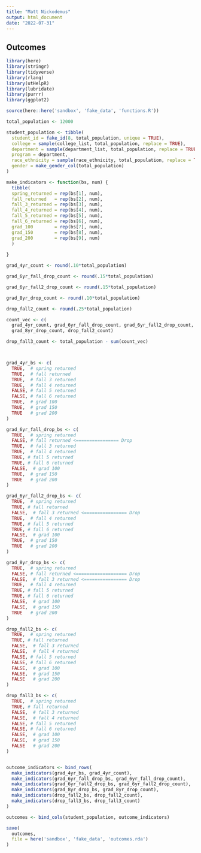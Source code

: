 ```yaml
---
title: "Matt Nickodemus"
output: html_document
date: "2022-07-31"
---
```


## Outcomes

```r
library(here)
library(stringr)
library(tidyverse)
library(rlang)
library(utHelpR)
library(lubridate)
library(purrr)
library(ggplot2)
```

```r
source(here::here('sandbox', 'fake_data', 'functions.R'))
```

```r
total_population <- 12000

student_population <- tibble(
  student_id = fake_id(8, total_population, unique = TRUE),
  college = sample(college_list, total_population, replace = TRUE),
  department = sample(department_list, total_population, replace = TRUE),
  program = department,
  race_ethnicity = sample(race_ethnicity, total_population, replace = TRUE),
  gender = make_gender_col(total_population)
)
```

```r
make_indicators <- function(bs, num) {
  tibble(
  spring_returned = rep(bs[1], num),
  fall_returned   = rep(bs[2], num),
  fall_3_returned = rep(bs[3], num),
  fall_4_returned = rep(bs[4], num),
  fall_5_returned = rep(bs[5], num),
  fall_6_returned = rep(bs[6], num),
  grad_100        = rep(bs[7], num),
  grad_150        = rep(bs[8], num),
  grad_200        = rep(bs[9], num)
  )
  
}

grad_4yr_count <- round(.10*total_population)

grad_6yr_fall_drop_count <- round(.15*total_population)

grad_6yr_fall2_drop_count <- round(.15*total_population)

grad_8yr_drop_count <- round(.10*total_population)

drop_fall2_count <- round(.25*total_population)

count_vec <- c( 
  grad_4yr_count, grad_6yr_fall_drop_count, grad_6yr_fall2_drop_count, 
  grad_8yr_drop_count, drop_fall2_count)

drop_fall3_count <- total_population - sum(count_vec)



grad_4yr_bs <- c(
  TRUE,  # spring returned
  TRUE,  # fall returned
  TRUE,  # fall 3 returned
  TRUE,  # fall 4 returned
  FALSE, # fall 5 returned
  FALSE, # fall 6 returned
  TRUE,  # grad 100
  TRUE,  # grad 150
  TRUE   # grad 200
)

grad_6yr_fall_drop_bs <- c(
  TRUE,  # spring returned
  FALSE, # fall returned <================ Drop
  TRUE,  # fall 3 returned
  TRUE,  # fall 4 returned
  TRUE, # fall 5 returned
  TRUE, # fall 6 returned
  FALSE,  # grad 100
  TRUE,  # grad 150
  TRUE   # grad 200
)

grad_6yr_fall2_drop_bs <- c(
  TRUE,  # spring returned
  TRUE, # fall returned
  FALSE,  # fall 3 returned <================ Drop
  TRUE,  # fall 4 returned
  TRUE, # fall 5 returned
  TRUE, # fall 6 returned
  FALSE,  # grad 100
  TRUE,  # grad 150
  TRUE   # grad 200
)

grad_8yr_drop_bs <- c(
  TRUE,  # spring returned
  FALSE, # fall returned <=================== Drop
  FALSE,  # fall 3 returned <================ Drop
  TRUE,  # fall 4 returned
  TRUE, # fall 5 returned
  TRUE, # fall 6 returned
  FALSE,  # grad 100
  FALSE,  # grad 150
  TRUE   # grad 200
)

drop_fall2_bs <- c(
  TRUE,  # spring returned
  TRUE, # fall returned 
  FALSE,  # fall 3 returned 
  FALSE,  # fall 4 returned
  FALSE, # fall 5 returned
  FALSE, # fall 6 returned
  FALSE,  # grad 100
  FALSE,  # grad 150
  FALSE   # grad 200
)

drop_fall3_bs <- c(
  TRUE,  # spring returned
  TRUE, # fall returned 
  FALSE,  # fall 3 returned 
  FALSE,  # fall 4 returned
  FALSE, # fall 5 returned
  FALSE, # fall 6 returned
  FALSE,  # grad 100
  FALSE,  # grad 150
  FALSE   # grad 200
)


outcome_indicators <- bind_rows(
  make_indicators(grad_4yr_bs, grad_4yr_count),
  make_indicators(grad_6yr_fall_drop_bs, grad_6yr_fall_drop_count),
  make_indicators(grad_6yr_fall2_drop_bs, grad_6yr_fall2_drop_count),
  make_indicators(grad_8yr_drop_bs, grad_8yr_drop_count),
  make_indicators(drop_fall2_bs, drop_fall2_count),
  make_indicators(drop_fall3_bs, drop_fall3_count)
)

outcomes <- bind_cols(student_population, outcome_indicators)

save(
  outcomes,
  file = here('sandbox', 'fake_data', 'outcomes.rda')
)

```


